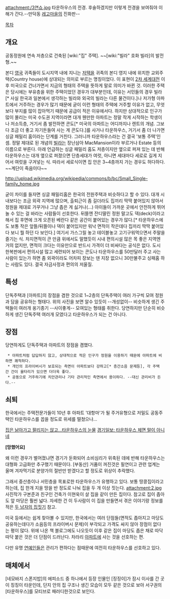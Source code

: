 attachment:/3연쇼.jpg
타운하우스의 전경. 후술하겠지만 이렇게 전경을 보여줘야 이해가 간다.--만덕동 [[레고마을]]의 진화판--

[[목차]]

== 개요 ==
공동정원에 연속 저층으로 건축된 [wiki:"집" 주택]. ~~[wiki:"빌라" 호화 빌라]의 발전형.~~

본디 [[영국]] 귀족들이 도시지역 내에 지니는 [[저택]]을 귀족의 본디 영지 내에 위치한 교외주택(Country house)에 상대되는 의미로 부르는 명칭이었다. 이 표현이 [[2차 세계대전]] 이후 미국으로 건너가면서 지금의 형태의 주택을 뜻하게 말로 의미가 바뀐 것. 이러한 주택은 당시에는 부유층을 위한 주택이었던 경우가 대부분인데, 이유는 서민들의 경우 빌라[* 사실 한국과 일본에서 생각하는 빌라와 외국의 빌라는 다른 물건이다.]나 저가형 아파트에서 거주하는 경우가 많기 때문에 굳이 이런 형태의 주택에 거주할 이유가 없고, 무엇보다 부지를 많이 잡아먹기 때문에 공급이 적은 이유에서다. 하지만 상대적으로 인구가 많이 몰리는 미국 수도권 지역이라면 대개 웬만한 아파트는 정말 작게 시작하는 학생이나 저소득층, 거기서 좀 발전하면 콘도[* 미국의 아파트는 어디까지나 렌트의 개념. 그보다 조금 더 좋고 자기돈들여 사는 게 콘도다.]를 사거나 타운하우스, 거기서 좀 더 나가면 싱글 패밀리 홈이라는 단계를 거친다. 그러니까 타운하우스라는 건 결국 '보통 주택'인 셈. 정말 제대로 된 개념의 [[빌라]]는 장난삼아 MacMansion이라 부르거나 Estate 등의 이름으로 부른다. 아래 언급하는 싱글 패밀리 홈도 저층이지만 옆으로 퍼져 있는 데 반해 타운하우스는 대개 옆으로 퍼졌으면 단층세대가 여럿, 아니면 세대마다 세로로 길게 지어서 여럿을 구겨넣는 식. 따라서 세로식이면 집 안은 3~4층까지 가는 경우도 허다하다. ~~계단이 죽음이다~~

http://upload.wikimedia.org/wikipedia/commons/b/bc/Small_Single-family_home.jpg

굳이 차이를 들자면 싱글 패밀리홈은 한국의 전원주택과 비슷하다고 할 수 있다. 대개 시내보다는 조금 외곽 지역에 많으며, 출퇴근이 좀 길더라도 집끼리 딱딱 붙어있지 않아서 정원을 제대로 가꾸거나 그냥 좁은 게 싫거나(...) 아이들이 가까운 곳에서 안전하게 뛰어놀 수 있는 걸 바라는 사람들이 선호한다. 뒤뜰엔 잔디딸린 정원 말고도 덱(deck)이라고 해서 집 후면에 크게 오픈된 베란다 같은 공간이 붙어있는 경우가 많다.[* 타운하우스에도 보통 작은 앞뜰/뒤뜰이나 덱이 붙어있지만 워낙 면적이 작은데다 집끼리 딱딱 붙어있다 보니 뭘 하던 다 보인다.] 여기서 가스그릴 놓고 테이블놓고 고기구워먹으면서 주말을 즐기는 식. 차지면적이 큰 만큼 위에서도 말했듯이 시내 편의시설 많은 목 좋은 지역엔 거의 없지만, 면적이 크다는 이유만으로 반드시 가격이 더 비싸다는 공식은 없다. 도시 한복판에서 편의시설 많고 세련되어 보이는 콘도나 타운하우스를 50만달러 주고 사는 사람이 있는가 하면 좀 외곽이라도 어차피 장보는 덴 지장 없으니 30만불주고 싱패홈 하는 사람도 있다. 결국 자금사정과 편의의 저울질.

== 특성 ==
단독주택과 [아파트]의 장점을 겸한 것으로 1~2층의 단독주택이 여러 가구씩 모여 정원과 담을 공유하는 형태다. 위의 사진을 보면 알수 있듯이 --개성없이-- 비슷하게 생긴 주택들이 여러개 옹기종기 --사이좋게-- 모여있는 형태를 취한다. 당연하지만 단순히 비슷하게 생긴 단독주택 여러개 모였다고 타운하우스가 되는 건 아니다.

== 장점 ==
당연하게도 단독주택과 아파트의 장점을 겸했다.
 
  * 아파트처럼 답답하지 않고, 상대적으로 적은 인구가 정원을 이용하기 때문에 아파트에 비하면 쾌적하다.
  * 개인의 프라이버시가 보호되는 측면이 아파트보다 강하고[* 층간소음 문제등], 각 주택간 간이 울타리가 있으면 더더욱 좋다.
  * 공동으로 거주하기에 치안관리나 기타 관리적인 측면에서 용이하다. --대신 관리비가 든다.--

== 쇠퇴 ==
한국에서는 주택전문가들이 10년 후 아파트 '대항마'가 될 주거유형으로 저밀도 공동주택인 타운하우스를 꼽을 정도로 위세를 떨쳤으나...

[http://realestate.joinsmsn.com/news/read.asp?pno=104299&ref=naver 집은 낡아가고 팔리지는 않고…타운하우스의 눈물]
[http://www.kyeonggi.com/news/articleView.html?idxno=596868 경기일보: 타운하우스 체면 말이 아니네]

'''[망했어요]'''

왜 이런 경우가 벌어졌냐면 경기가 둔화되어 소비심리가 위축된 데에 반해 타운하우스는 대형화 고급화만 추구했기 때문이다. [부동산] 거품이 꺼진것은 필연이고 관련 업계는 울며 겨자먹기로 분양가의 절반만 받겠다고 할 정도로 위상이 추락했다.

그래서 중산층이나 서민층을 목표로한 타운하우스가 유행하고 있다. 보통 땅콩집이라고 하는데, 집 한개 지을 땅을 반 정도로 나눠 집을 두 개 이상 짓는다. 
attachment:2.jpg
사진작가 구본준과 친구인 건축가 이현욱이 살 집을 같이 만든 집이다. 참고로 집이 좁아도 앞 마당은 훨씬 넓다. 자세한 건 이 두사람이 이 집을 만들면서 겪은 이야기랑 정보를 적은 [http://blog.naver.com/midiran/60176739250 두 남자의 집짓기] 참고.

미국 등에서는 쉽게 찾아볼 수 있지만, 한국에서는 여러 단점들(면적도 좁아지고 마당도 공유하는데다가 소음등의 프라이버시 문제)이 부각되고 가격도 싸지 않아 장점이 없다는 평이 많다. 위에 나온 책 블로그에도 나오듯이 이후 같은 집이 마당도 좁은 채로 따닥따닥 붙은 것은 더 단점이 드러난다. 차라리 [[아파트]]에 사는 것을 선호하는 편. 

다만 유명 [[연예인]]들은 관리가 편하다는 점때문에 여전히 타운하우스를 선호하고 있다.

== 매체에서 ==
[네모바지 스폰지밥]의 에피소드 중 하나에서 등장 인물인 [징징이]가 잠시 이사를 간 곳이 징징이 타운인데, 단지 안의 집 구조나 생긴 모습이 모두 같은 것으로 보아 서구권의 [타운하우스]를 모티브로 패러디한것으로 보인다.

